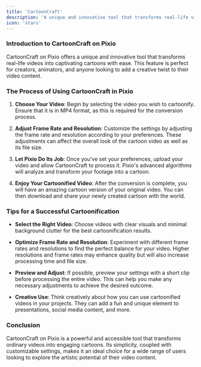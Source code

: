 ```yaml
---
title: 'CartoonCraft'
description: 'A unique and innovative tool that transforms real-life videos into captivating cartoons with ease'
icon: 'stars'
---
```


### **Introduction to CartoonCraft on Pixio**

CartoonCraft on Pixio offers a unique and innovative tool that transforms real-life videos into captivating cartoons with ease. This feature is perfect for creators, animators, and anyone looking to add a creative twist to their video content.

### **The Process of Using CartoonCraft in Pixio**

1.  **Choose Your Video**: Begin by selecting the video you wish to cartoonify. Ensure that it is in MP4 format, as this is required for the conversion process.
    
2.  **Adjust Frame Rate and Resolution**: Customize the settings by adjusting the frame rate and resolution according to your preferences. These adjustments can affect the overall look of the cartoon video as well as its file size.
    
3.  **Let Pixio Do Its Job**: Once you've set your preferences, upload your video and allow CartoonCraft to process it. Pixio's advanced algorithms will analyze and transform your footage into a cartoon.
    
4.  **Enjoy Your Cartoonified Video**: After the conversion is complete, you will have an amazing cartoon version of your original video. You can then download and share your newly created cartoon with the world.
    

### **Tips for a Successful Cartoonification**

*   **Select the Right Video**: Choose videos with clear visuals and minimal background clutter for the best cartoonification results.
    
*   **Optimize Frame Rate and Resolution**: Experiment with different frame rates and resolutions to find the perfect balance for your video. Higher resolutions and frame rates may enhance quality but will also increase processing time and file size.
    
*   **Preview and Adjust**: If possible, preview your settings with a short clip before processing the entire video. This can help you make any necessary adjustments to achieve the desired outcome.
    
*   **Creative Use**: Think creatively about how you can use cartoonified videos in your projects. They can add a fun and unique element to presentations, social media content, and more.
    

### **Conclusion**

CartoonCraft on Pixio is a powerful and accessible tool that transforms ordinary videos into engaging cartoons. Its simplicity, coupled with customizable settings, makes it an ideal choice for a wide range of users looking to explore the artistic potential of their video content.